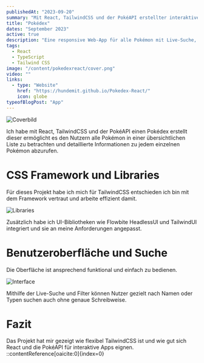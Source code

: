 ```yaml
---
publishedAt: "2023-09-20"
summary: "Mit React, TailwindCSS und der PokéAPI erstellter interaktiver Pokédex mit Such- und Filterfunktionen."
title: "Pokédex"
dates: "September 2023"
active: true
description: "Eine responsive Web-App für alle Pokémon mit Live-Suche, Filterung und Dark Light Mode."
tags:
  - React
  - TypeScript
  - Tailwind CSS
image: "/content/pokedexreact/cover.png"
video: ""
links:
  - type: "Website"
    href: "https://hundemit.github.io/Pokedex-React/"
    icon: globe
typeofBlogPost: "App"
---
```


![Coverbild](/content/pokedexreact/cover.png)

Ich habe mit React, TailwindCSS und der PokéAPI einen Pokédex erstellt dieser ermöglicht es den Nutzern alle Pokémon in einer übersichtlichen Liste zu betrachten und detaillierte Informationen zu jedem einzelnen Pokémon abzurufen.

# CSS Framework und Libraries

Für dieses Projekt habe ich mich für TailwindCSS entschieden ich bin mit dem Framework vertraut und arbeite effizient damit.

![Libraries](/content/pokedexreact/libraries.png)

Zusätzlich habe ich UI-Bibliotheken wie Flowbite HeadlessUI und TailwindUI integriert und sie an meine Anforderungen angepasst.

# Benutzeroberfläche und Suche

Die Oberfläche ist ansprechend funktional und einfach zu bedienen.

![Interface](/content/pokedexreact/interface.png)

Mithilfe der Live-Suche und Filter können Nutzer gezielt nach Namen oder Typen suchen auch ohne genaue Schreibweise.

# Fazit

Das Projekt hat mir gezeigt wie flexibel TailwindCSS ist und wie gut sich React und die PokéAPI für interaktive Apps eignen.
::contentReference[oaicite:0]{index=0}
